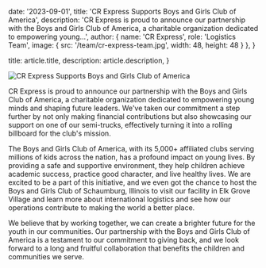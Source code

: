   date: '2023-09-01',
  title: 'CR Express Supports Boys and Girls Club of America',
  description: 'CR Express is proud to announce our partnership with the Boys and Girls Club of America, a charitable organization dedicated to empowering young...',
  author: {
    name: 'CR Express',
    role: 'Logistics Team',
    image: { src: '/team/cr-express-team.jpg', width: 48, height: 48 }
  },
}

  title: article.title,
  description: article.description,
}

![CR Express Supports Boys and Girls Club of America](https://crexpressinc.com/wp-content/uploads/2023/09/Picture1-1-e1698709125289.jpg)

CR Express is proud to announce our partnership with the Boys and Girls Club of America, a charitable organization dedicated to empowering young minds and shaping future leaders. We've taken our commitment a step further by not only making financial contributions but also showcasing our support on one of our semi-trucks, effectively turning it into a rolling billboard for the club's mission.

The Boys and Girls Club of America, with its 5,000+ affiliated clubs serving millions of kids across the nation, has a profound impact on young lives. By providing a safe and supportive environment, they help children achieve academic success, practice good character, and live healthy lives. We are excited to be a part of this initiative, and we even got the chance to host the Boys and Girls Club of Schaumburg, Illinois to visit our facility in Elk Grove Village and learn more about international logistics and see how our operations contribute to making the world a better place.

We believe that by working together, we can create a brighter future for the youth in our communities. Our partnership with the Boys and Girls Club of America is a testament to our commitment to giving back, and we look forward to a long and fruitful collaboration that benefits the children and communities we serve.
